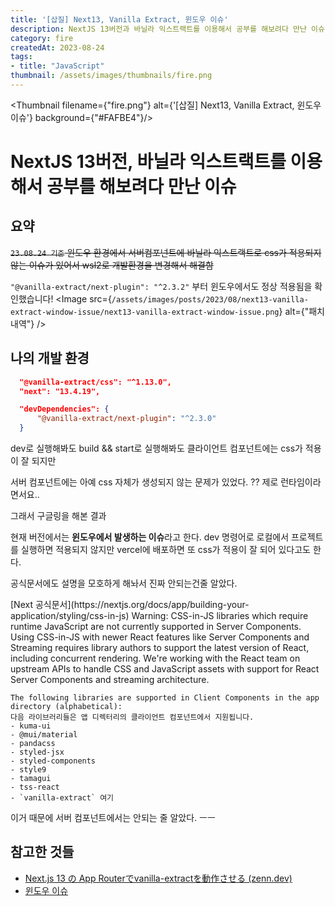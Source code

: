 ```yaml
---
title: '[삽질] Next13, Vanilla Extract, 윈도우 이슈'
description: NextJS 13버전과 바닐라 익스트랙트를 이용해서 공부를 해보려다 만난 이슈
category: fire
createdAt: 2023-08-24
tags:
- title: "JavaScript"
thumbnail: /assets/images/thumbnails/fire.png
---
```


<Thumbnail filename={"fire.png"} alt={'[삽질] Next13, Vanilla Extract, 윈도우 이슈'} background={"#FAFBE4"}/>

<Divider />

# NextJS 13버전, 바닐라 익스트랙트를 이용해서 공부를 해보려다 만난 이슈

## 요약

~~`23.08.24 기준` 윈도우 환경에서 서버컴포넌트에 바닐라 익스트랙트로 css가 적용되지 않는 이슈가 있어서
wsl2로 개발환경을 변경해서 해결함~~

`"@vanilla-extract/next-plugin": "^2.3.2"` 부터 윈도우에서도 정상 적용됨을 확인했습니다!
<Image src={`/assets/images/posts/2023/08/next13-vanilla-extract-window-issue/next13-vanilla-extract-window-issue.png`} alt={"패치 내역"} />

## 나의 개발 환경
```json
  "@vanilla-extract/css": "^1.13.0",
  "next": "13.4.19",

  "devDependencies": {
      "@vanilla-extract/next-plugin": "^2.3.0"
  }
```

dev로 실행해봐도 build && start로 실행해봐도 클라이언트 컴포넌트에는 css가 적용이 잘 되지만

서버 컴포넌트에는 아예 css 자체가 생성되지 않는 문제가 있었다. ?? 제로 런타임이라면서요..

그래서 구글링을 해본 결과

현재 버전에서는 **윈도우에서 발생하는 이슈**라고 한다. dev 명령어로 로컬에서 프로젝트를 실행하면 적용되지 않지만 vercel에 배포하면 또 css가 적용이 잘 되어 있다고도 한다.

공식문서에도 설명을 모호하게 해놔서 진짜 안되는건줄 알았다.



<Alert>
  [Next 공식문서](https://nextjs.org/docs/app/building-your-application/styling/css-in-js)
  <Collapsible summary={"문서 내용"}>
    Warning: CSS-in-JS libraries which require runtime JavaScript are not currently supported in Server Components. Using CSS-in-JS with newer React features like Server Components and Streaming requires library authors to support the latest version of React, including concurrent rendering.
    We're working with the React team on upstream APIs to handle CSS and JavaScript assets with support for React Server Components and streaming architecture.

    The following libraries are supported in Client Components in the app directory (alphabetical):
    다음 라이브러리들은 앱 디렉터리의 클라이언트 컴포넌트에서 지원됩니다.
    - kuma-ui
    - @mui/material
    - pandacss
    - styled-jsx
    - styled-components
    - style9
    - tamagui
    - tss-react
    - `vanilla-extract` 여기
  </Collapsible>

</Alert>

이거 때문에 서버 컴포넌트에서는 안되는 줄 알았다. ㅡㅡ

## 참고한 것들

- [Next.js 13 の App Routerでvanilla-extractを動作させる (zenn.dev)](https://zenn.dev/keitakn/scraps/b872604237472e)
- [윈도우 이슈](https://github.com/vanilla-extract-css/vanilla-extract/issues/1086#issuecomment-1666973987)
